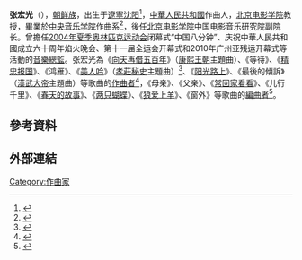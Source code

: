'''张宏光'''（{{bd|1963年|||}}），[[朝鲜族|朝鲜族]]，出生于[[遼寧|遼寧]][[沈阳|沈阳]]<ref>{{cite news |title=“张宏光音乐创作工作室”为沈阳培养“接班人” |url=https://news.syd.com.cn/system/2019/05/30/011747656.shtml |publisher=沈陽網}}</ref>，[[中華人民共和國|中華人民共和國]]作曲人，[[北京电影学院|北京电影学院]]教授，畢業於[[中央音乐学院|中央音乐学院]]作曲系<ref>{{cite news |title=【文化名家话北京】张宏光：聆听北京 用音符讲述文化情怀 |url=https://news.gmw.cn/2019-10/10/content_33220997.htm |publisher=光明網}}</ref>，後任[[北京电影学院|北京电影学院]]中国电影音乐研究院副院长。曾擔任[[2004年夏季奥林匹克运动会|2004年夏季奥林匹克运动会]]闭幕式“中国八分钟”、庆祝中華人民共和國成立六十周年焰火晚会、第十一届全运会开幕式和2010年广州亚残运开幕式等活動的[[音樂總監|音樂總監]]。张宏光為《[[向天再借五百年|向天再借五百年]]》（[[康熙王朝|康熙王朝]]主題曲）、《等待》、《[[精忠报国|精忠报国]]》、《鸿雁》、《[[美人吟|美人吟]]》（[[孝莊秘史|孝莊秘史]]主題曲）<ref>{{cite news |title=【大咖说】张宏光：音乐已融入我的血脉 |url=http://www.xinhuanet.com/ent/2017-10/10/c_1121777719.htm |publisher=新華網}}</ref>、《[[阳光路上|阳光路上]]》、《最後的傾訴》（[[漢武大帝|漢武大帝]]主題曲）等歌曲的[[作曲者|作曲者]]<ref>{{cite news |title=作曲家张宏光再推大手笔 何璐为汉武大帝唱插曲 |url=http://webcache.googleusercontent.com/search?q=cache:lT3tmQavxcoJ:www.xiancn.com/gb/news/2005-01/13/content_450187.htm+&cd=1&hl=zh-CN&ct=clnk |publisher=西安晚报}}</ref>，《母亲》、《父亲》、《[[常回家看看|常回家看看]]》、《儿行千里》、《[[春天的故事_(董文华)|春天的故事]]》、《[[两只蝴蝶|两只蝴蝶]]》、《[[狼爱上羊|狼爱上羊]]》、《窗外》等歌曲的[[編曲者|編曲者]]<ref>{{cite news |title=张宏光经典作品音乐会将办 阎维文韩磊黄绮珊等献唱 |url=http://music.china.com.cn/2018-06/28/content_40400106.htm |publisher=消費日報}}</ref>。    

== 參考資料 ==
{{Reflist|2}}

== 外部連結 ==


[[Category:作曲家|Category:作曲家]]